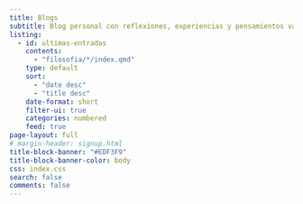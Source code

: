 ```yaml
---
title: Blogs
subtitle: Blog personal con reflexiones, experiencias y pensamientos variados.
listing:
  - id: ultimas-entradas
    contents: 
      - "filosofia/*/index.qmd"
    type: default
    sort: 
      - "date desc"
      - "title desc"
    date-format: short
    filter-ui: true
    categories: numbered
    feed: true
page-layout: full
# margin-header: signup.html
title-block-banner: "#EDF3F9"
title-block-banner-color: body
css: index.css
search: false
comments: false
---
```


